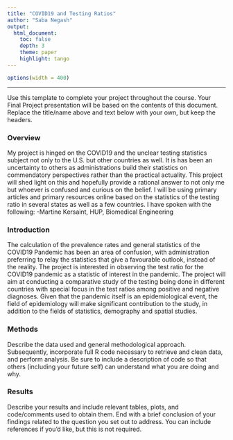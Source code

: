 ```yaml
---
title: "COVID19 and Testing Ratios"
author: "Saba Negash"
output: 
  html_document:
    toc: false 
    depth: 3 
    theme: paper 
    highlight: tango
---
```

```r
options(width = 400)
```  
***
Use this template to complete your project throughout the course. Your Final Project presentation will be based on the contents of this document. Replace the title/name above and text below with your own, but keep the headers.

### Overview
My project is hinged on the COVID19 and the unclear testing statistics subject not only to the U.S. but other countries as well. It is has been an uncertainty to others as administrations build their statistics on commendatory perspectives rather than the practical actuality. This project will shed light on this and hopefully provide a rational answer to not only me but whoever is confused and curious on the belief. I will be using primary articles and primary resources online based on the  statistics of the testing ratio in several states as well as a few countries. I have spoken with the following:
-Martine Kersaint, HUP, Biomedical Engineering

### Introduction 
The calculation of the prevalence rates and general statistics of the COVID19 Pandemic has been an area of confusion, with administration preferring to relay the statistics that give a favourable outlook, instead of the reality. The project is interested in observing the test ratio for the COVID19 pandemic as a statistic of interest in the pandemic. The project will aim at conducting a comparative study of the testing being done in different countries with special focus in the test ratios among positive and negative diagnoses.
Given that the pandemic itself is an epidemiological event, the field of epidemiology will make significant contribution to the study, in addition to the fields of statistics, demography and spatial studies. 


### Methods
Describe the data used and general methodological approach. Subsequently, incorporate full R code necessary to retrieve and clean data, and perform analysis. Be sure to include a description of code so that others (including your future self) can understand what you are doing and why. 


### Results
Describe your results and include relevant tables, plots, and code/comments used to obtain them. End with a brief conclusion of your findings related to the question you set out to address. You can include references if you'd like, but this is not required.
